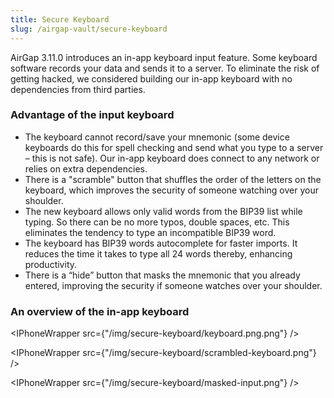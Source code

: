 ```yaml
---
title: Secure Keyboard
slug: /airgap-vault/secure-keyboard
---
```



AirGap 3.11.0 introduces an in-app keyboard input feature. Some keyboard software records your data and sends it to a server. To eliminate the risk of getting hacked, we considered building our in-app keyboard with no dependencies from third parties.

### Advantage of the input keyboard

- The keyboard cannot record/save your mnemonic (some device keyboards do this for spell checking and send what you type to a server – this is not safe). Our in-app keyboard does connect to any network or relies on extra dependencies.
- There is a "scramble" button that shuffles the order of the letters on the keyboard, which improves the security of someone watching over your shoulder.
- The new keyboard allows only valid words from the BIP39 list while typing. So there can be no more typos, double spaces, etc. This eliminates the tendency to type an incompatible BIP39 word.
- The keyboard has BIP39 words autocomplete for faster imports. It reduces the time it takes to type all 24 words thereby, enhancing productivity.
- There is a “hide” button that masks the mnemonic that you already entered, improving the security if someone watches over your shoulder.

### An overview of the in-app keyboard

<IPhoneWrapper src={"/img/secure-keyboard/keyboard.png.png"} />

<IPhoneWrapper src={"/img/secure-keyboard/scrambled-keyboard.png"} />

<IPhoneWrapper src={"/img/secure-keyboard/masked-input.png"} />
